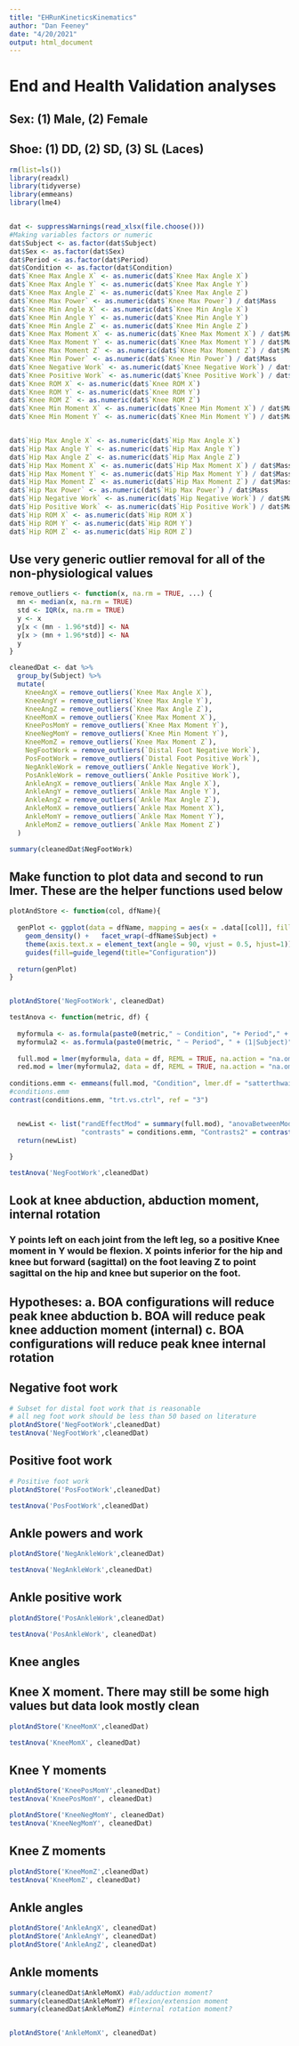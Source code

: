 ```yaml
---
title: "EHRunKineticsKinematics"
author: "Dan Feeney"
date: "4/20/2021"
output: html_document
---
```


# End and Health Validation analyses

## Sex: (1) Male, (2) Female
## Shoe: (1) DD, (2) SD, (3) SL (Laces)

```r
rm(list=ls())
library(readxl)
library(tidyverse)
library(emmeans)
library(lme4)


dat <- suppressWarnings(read_xlsx(file.choose()))
#Making variables factors or numeric
dat$Subject <- as.factor(dat$Subject)
dat$Sex <- as.factor(dat$Sex)
dat$Period <- as.factor(dat$Period)
dat$Condition <- as.factor(dat$Condition)
dat$`Knee Max Angle X` <- as.numeric(dat$`Knee Max Angle X`)
dat$`Knee Max Angle Y` <- as.numeric(dat$`Knee Max Angle Y`) 
dat$`Knee Max Angle Z` <- as.numeric(dat$`Knee Max Angle Z`) 
dat$`Knee Max Power` <- as.numeric(dat$`Knee Max Power`) / dat$Mass
dat$`Knee Min Angle X` <- as.numeric(dat$`Knee Min Angle X`)
dat$`Knee Min Angle Y` <- as.numeric(dat$`Knee Min Angle Y`)
dat$`Knee Min Angle Z` <- as.numeric(dat$`Knee Min Angle Z`)
dat$`Knee Max Moment X` <- as.numeric(dat$`Knee Max Moment X`) / dat$Mass
dat$`Knee Max Moment Y` <- as.numeric(dat$`Knee Max Moment Y`) / dat$Mass
dat$`Knee Max Moment Z` <- as.numeric(dat$`Knee Max Moment Z`) / dat$Mass
dat$`Knee Min Power` <- as.numeric(dat$`Knee Min Power`) / dat$Mass
dat$`Knee Negative Work` <- as.numeric(dat$`Knee Negative Work`) / dat$Mass
dat$`Knee Positive Work` <- as.numeric(dat$`Knee Positive Work`) / dat$Mass
dat$`Knee ROM X` <- as.numeric(dat$`Knee ROM X`)
dat$`Knee ROM Y` <- as.numeric(dat$`Knee ROM Y`)
dat$`Knee ROM Z` <- as.numeric(dat$`Knee ROM Z`)
dat$`Knee Min Moment X` <- as.numeric(dat$`Knee Min Moment X`) / dat$Mass
dat$`Knee Min Moment Y` <- as.numeric(dat$`Knee Min Moment Y`) / dat$Mass


dat$`Hip Max Angle X` <- as.numeric(dat$`Hip Max Angle X`)
dat$`Hip Max Angle Y` <- as.numeric(dat$`Hip Max Angle Y`)
dat$`Hip Max Angle Z` <- as.numeric(dat$`Hip Max Angle Z`)
dat$`Hip Max Moment X` <- as.numeric(dat$`Hip Max Moment X`) / dat$Mass
dat$`Hip Max Moment Y` <- as.numeric(dat$`Hip Max Moment Y`) / dat$Mass
dat$`Hip Max Moment Z` <- as.numeric(dat$`Hip Max Moment Z`) / dat$Mass
dat$`Hip Max Power` <- as.numeric(dat$`Hip Max Power`) / dat$Mass
dat$`Hip Negative Work` <- as.numeric(dat$`Hip Negative Work`) / dat$Mass
dat$`Hip Positive Work` <- as.numeric(dat$`Hip Positive Work`) / dat$Mass
dat$`Hip ROM X` <- as.numeric(dat$`Hip ROM X`)
dat$`Hip ROM Y` <- as.numeric(dat$`Hip ROM Y`)
dat$`Hip ROM Z` <- as.numeric(dat$`Hip ROM Z`)

```

## Use very generic outlier removal for all of the non-physiological values
```r
remove_outliers <- function(x, na.rm = TRUE, ...) {
  mn <- median(x, na.rm = TRUE)
  std <- IQR(x, na.rm = TRUE)
  y <- x
  y[x < (mn - 1.96*std)] <- NA
  y[x > (mn + 1.96*std)] <- NA
  y
}

cleanedDat <- dat %>%
  group_by(Subject) %>%
  mutate(
    KneeAngX = remove_outliers(`Knee Max Angle X`),
    KneeAngY = remove_outliers(`Knee Max Angle Y`),
    KneeAngZ = remove_outliers(`Knee Max Angle Z`),
    KneeMomX = remove_outliers(`Knee Max Moment X`),
    KneePosMomY = remove_outliers(`Knee Max Moment Y`),
    KneeNegMomY = remove_outliers(`Knee Min Moment Y`),
    KneeMomZ = remove_outliers(`Knee Max Moment Z`),
    NegFootWork = remove_outliers(`Distal Foot Negative Work`),
    PosFootWork = remove_outliers(`Distal Foot Positive Work`),
    NegAnkleWork = remove_outliers(`Ankle Negative Work`),
    PosAnkleWork = remove_outliers(`Ankle Positive Work`),
    AnkleAngX = remove_outliers(`Ankle Max Angle X`),
    AnkleAngY = remove_outliers(`Ankle Max Angle Y`),
    AnkleAngZ = remove_outliers(`Ankle Max Angle Z`),
    AnkleMomX = remove_outliers(`Ankle Max Moment X`),
    AnkleMomY = remove_outliers(`Ankle Max Moment Y`),
    AnkleMomZ = remove_outliers(`Ankle Max Moment Z`)
  )

summary(cleanedDat$NegFootWork)

```

## Make function to plot data and second to run lmer. These are the helper functions used below
```r

plotAndStore <- function(col, dfName){
  
  genPlot <- ggplot(data = dfName, mapping = aes(x = .data[[col]], fill = dfName$Condition)) +
    geom_density() +   facet_wrap(~dfName$Subject) +     
    theme(axis.text.x = element_text(angle = 90, vjust = 0.5, hjust=1)) + ggtitle(col) +
    guides(fill=guide_legend(title="Configuration"))
  
  return(genPlot)
}


plotAndStore('NegFootWork', cleanedDat)

testAnova <- function(metric, df) {
  
  myformula <- as.formula(paste0(metric," ~ Condition", "+ Period"," + (1|Subject)"))
  myformula2 <- as.formula(paste0(metric, " ~ Period", " + (1|Subject)"))
  
  full.mod = lmer(myformula, data = df, REML = TRUE, na.action = "na.omit" )
  red.mod = lmer(myformula2, data = df, REML = TRUE, na.action = "na.omit" )
  
conditions.emm <- emmeans(full.mod, "Condition", lmer.df = "satterthwaite")
#conditions.emm
contrast(conditions.emm, "trt.vs.ctrl", ref = "3") 


  newList <- list("randEffectMod" = summary(full.mod), "anovaBetweenMods" = anova(full.mod, red.mod),
                  "contrasts" = conditions.emm, "Contrasts2" = contrast(conditions.emm, "trt.vs.ctrl", ref = "3"))
  return(newList)
  
}

testAnova('NegFootWork',cleanedDat)


```



## Look at knee abduction, abduction moment, internal rotation
###  Y points left on each joint from the left leg, so a positive Knee moment in Y would be flexion. X points inferior for the hip and knee but forward (sagittal)  on the foot leaving Z to point sagittal on the hip and knee but superior on the foot.

## Hypotheses: a.	BOA configurations will reduce peak knee abduction b.	BOA will reduce peak knee adduction moment (internal) c.	BOA configurations will reduce peak knee internal rotation


## Negative foot work
```r
# Subset for distal foot work that is reasonable
# all neg foot work should be less than 50 based on literature
plotAndStore('NegFootWork',cleanedDat)
testAnova('NegFootWork',cleanedDat)


```

## Positive foot work
```r
# Positive foot work
plotAndStore('PosFootWork',cleanedDat)

testAnova('PosFootWork',cleanedDat)

```

## Ankle powers and work
```r
plotAndStore('NegAnkleWork',cleanedDat)

testAnova('NegAnkleWork',cleanedDat)
```

## Ankle positive work
```r
plotAndStore('PosAnkleWork',cleanedDat)

testAnova('PosAnkleWork', cleanedDat)
```
## Knee angles



## Knee X moment. There may still be some high values but data look mostly clean
```r
plotAndStore('KneeMomX',cleanedDat)

testAnova('KneeMomX', cleanedDat)
```

## Knee Y moments
```r
plotAndStore('KneePosMomY',cleanedDat)
testAnova('KneePosMomY', cleanedDat)

plotAndStore('KneeNegMomY', cleanedDat)
testAnova('KneeNegMomY', cleanedDat)

```


## Knee Z moments
```r
plotAndStore('KneeMomZ',cleanedDat)
testAnova('KneeMomZ', cleanedDat)


```

## Ankle angles
```r
plotAndStore('AnkleAngX', cleanedDat)
plotAndStore('AnkleAngY', cleanedDat)
plotAndStore('AnkleAngZ', cleanedDat)

```

## Ankle moments
```r
summary(cleanedDat$AnkleMomX) #ab/adduction moment?
summary(cleanedDat$AnkleMomY) #flexion/extension moment
summary(cleanedDat$AnkleMomZ) #internal rotation moment?


plotAndStore('AnkleMomX', cleanedDat)


```


